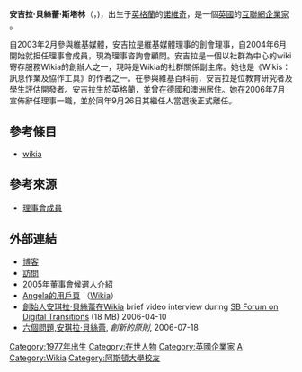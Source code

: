 {{Infobox Person
| name        = 安吉拉·貝絲蕾·斯塔林
| image       = Angela Beesley.jpg
| image_size  = 200px
| birth_date  = {{birth date and age|1977|8|3|df=y}}
| birth_place = {{UK}}[[諾福克郡|諾福克郡]][[諾維奇|諾維奇]]
| caption     = 2005年11月的安琪拉·貝絲蕾
| known_for   = [[Wikia|Wikia]]公司的創始人之一，現為理事咨詢會顧問，前[[維基媒體基金會|維基媒體基金會]]的[https://web.archive.org/web/20180112202636/https://wikimediafoundation.org/wiki/%E7%90%86%E4%BA%8B%E6%9C%83%E6%88%90%E5%93%A1 理事會成員]。
| employer    = [[Wikia|Wikia]]
| occupation  = [[wikia|wikia]][[網站管理員|網站管理員]]（[[Wikia|Wikia]]的社群關係副主席）
| website     = [http://www.wikiangela.com/ WikiAngela]
|spouse       = Tim Starling（2008 – 現在）
|alma_mater   = [[阿斯頓大學|阿斯頓大學]]
| residence   = {{AUS}}[[新南威爾士州|新南威爾士州]][[悉尼|雪梨]]
}}

'''安吉拉·貝絲蕾·斯塔林'''（{{lang-en|'''Angela Beesley Starling'''}}，{{bd|1977年|8月3日||}})，出生于[[英格蘭|英格蘭]]的[[諾維奇|諾維奇]]，是一個[[英國|英國]]的[[互聯網|互聯網]][[企業家|企業家]] 。

自2003年2月參與維基媒體，安吉拉是維基媒體理事的創會理事，自2004年6月開始就担任理事會成員，現為理事咨詢會顧問。安吉拉是一個以社群為中心的wiki寄存服務Wikia的創辦人之一，現時是Wikia的社群關係副主席。她也是《Wikis：訊息作業及協作工具》的作者之一。在參與維基百科前，安吉拉是位教育研究者及學生評估開發者。安吉拉生於英格蘭，並曾在德國和澳洲居住。她在2006年7月宣佈辭任理事一職，並於同年9月26日其繼任人當選後正式離任。

== 參考條目 ==
*[[wikia|wikia]]

== 參考來源 ==
*[https://web.archive.org/web/20180112202636/https://wikimediafoundation.org/wiki/%E7%90%86%E4%BA%8B%E6%9C%83%E6%88%90%E5%93%A1 理事會成員]

== 外部連結 ==
*[http://www.wikiangela.com/ 博客] {{Wayback|url=http://www.wikiangela.com/ |date=20120206225820 }} {{en icon}}
*[http://www.riehle.org/computer-science/research/2006/wikisym-2006-interview.html 訪問]{{Wayback|url=http://www.riehle.org/computer-science/research/2006/wikisym-2006-interview.html |date=20130403181653 }} 
*[http://meta.wikimedia.org/wiki/Election_candidates_2005/En#Angela_Beesley 2005年董事會候選人介紹] {{Wayback|url=http://meta.wikimedia.org/wiki/Election_candidates_2005/En#Angela_Beesley |date=20210224060145 }}
*[http://www.wikia.com/wiki/User:Angela Angela的用戶頁] {{Wayback|url=http://www.wikia.com/wiki/User:Angela |date=20100130215726 }}（[[Wikia|Wikia]]）
*[https://web.archive.org/web/20081220023335/http://www.ourmedia.org/node/207160 創始人安琪拉·貝絲蕾在Wikia] brief video interview during [http://sbforum.blogspot.com/ SB Forum on Digital Transitions] {{Wayback|url=http://sbforum.blogspot.com/ |date=20210125040159 }} (18 MB) 2006-04-10
*[https://web.archive.org/web/20110715112957/http://www.principledinnovation.com/blog/2006/07/18/pi-interview-2-six-questions-for-angela-beesley-long-post/ 六個問題,安琪拉·貝絲蕾], ''創新的原則'', 2006-07-18

{{维基百科}}

[[Category:1977年出生|Category:1977年出生]]
[[Category:在世人物|Category:在世人物]]
[[Category:英國企業家|Category:英國企業家]]
[[Category:维基百科人物|A]]
[[Category:Wikia|Category:Wikia]]
[[Category:阿斯頓大學校友|Category:阿斯頓大學校友]]
{{DEFAULTSORT:Beesley, Angela}}
